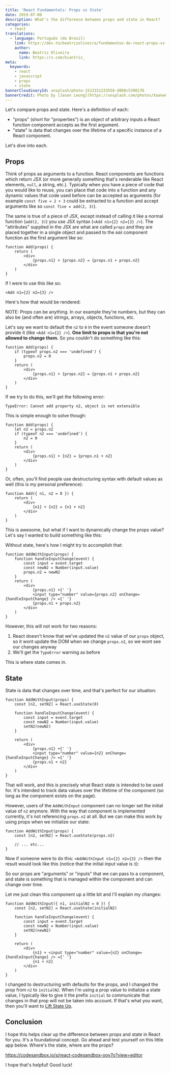 ```yaml
---
title: 'React Fundamentals: Props vs State'
date: 2019-07-08
description: What's the difference between props and state in React?
categories:
  - react
translations:
  - language: Português (do Brasil)
    link: https://dev.to/beatrizoliveira/fundamentos-do-react-props-vs-state-4gcn
    author:
      name: Beatriz Oliveira
      link: https://x.com/biantris_
meta:
  keywords:
    - react
    - javascript
    - props
    - state
bannerCloudinaryId: unsplash/photo-1513151233558-d860c5398176
bannerCredit: Photo by [Jason Leung](https://unsplash.com/photos/Xaanw0s0pMk)
---
```



Let's compare props and state. Here's a definition of each:

- "props" (short for "properties") is an object of arbitrary inputs a React
  function component accepts as the first argument.
- "state" is data that changes over the lifetime of a specific instance of a
  React component.

Let's dive into each.

## Props

Think of props as arguments to a function. React components are functions which
return JSX (or more generally something that's renderable like React elements,
`null`, a string, etc.). Typically when you have a piece of code that you would
like to reuse, you can place that code into a function and any dynamic values
that code used before can be accepted as arguments (for example
`const five = 2 + 3` could be extracted to a function and accept arguments like
so `const five = add(2, 3)`).

The same is true of a piece of JSX, except instead of calling it like a normal
function (`add(2, 3)`) you use JSX syntax (`<Add n1={2} n2={3} />`). The
"attributes" supplied in the JSX are what are called `props` and they are placed
together in a single object and passed to the `Add` component function as the
first argument like so:

```tsx lines=1
function Add(props) {
	return (
		<div>
			{props.n1} + {props.n2} = {props.n1 + props.n2}
		</div>
	)
}
```

If I were to use this like so:

```tsx
<Add n1={2} n2={3} />
```

Here's how that would be rendered:

<Rendered>
	<Add n1={2} n2={3} />
</Rendered>

<callout-info class="aside">
	NOTE: Props can be anything. In our example they're numbers, but they can also
	be (and often are) strings, arrays, objects, functions, etc.
</callout-info>

Let's say we want to default the `n2` to `0` in the event someone doesn't
provide it (like `<Add n1={2} />`). **One limit to props is that you're not
allowed to change them.** So you couldn't do something like this:

```tsx
function Add(props) {
	if (typeof props.n2 === 'undefined') {
		props.n2 = 0
	}
	return (
		<div>
			{props.n1} + {props.n2} = {props.n1 + props.n2}
		</div>
	)
}
```

If we try to do this, we'll get the following error:

```
TypeError: Cannot add property n2, object is not extensible
```

This is simple enough to solve though:

```tsx
function Add(props) {
	let n2 = props.n2
	if (typeof n2 === 'undefined') {
		n2 = 0
	}
	return (
		<div>
			{props.n1} + {n2} = {props.n1 + n2}
		</div>
	)
}
```

Or, often, you'll find people use destructuring syntax with default values as
well (this is my personal preference):

```tsx
function Add({ n1, n2 = 0 }) {
	return (
		<div>
			{n1} + {n2} = {n1 + n2}
		</div>
	)
}
```

This is awesome, but what if I want to dynamically change the props value? Let's
say I wanted to build something like this:

<Rendered>
	<AddWithInput n1={2} />
</Rendered>

Without state, here's how I might try to accomplish that:

```tsx lines=5
function AddWithInput(props) {
	function handleInputChange(event) {
		const input = event.target
		const newN2 = Number(input.value)
		props.n2 = newN2
	}
	return (
		<div>
			{props.n1} +{' '}
			<input type="number" value={props.n2} onChange={handleInputChange} /> ={' '}
			{props.n1 + props.n2}
		</div>
	)
}
```

However, this will not work for two reasons:

1. React doesn't know that we've updated the `n2` value of our `props` object,
   so it wont update the DOM when we change `props.n2`, so we wont see our
   changes anyway
2. We'll get the `TypeError` warning as before

This is where state comes in.

## State

State is data that changes over time, and that's perfect for our situation:

```tsx lines=2, 7
function AddWithInput(props) {
	const [n2, setN2] = React.useState(0)

	function handleInputChange(event) {
		const input = event.target
		const newN2 = Number(input.value)
		setN2(newN2)
	}

	return (
		<div>
			{props.n1} +{' '}
			<input type="number" value={n2} onChange={handleInputChange} /> ={' '}
			{props.n1 + n2}
		</div>
	)
}
```

That will work, and this is precisely what React state is intended to be used
for. It's intended to track data values over the lifetime of the component (so
long as the component exists on the page).

However, users of the `AddWithInput` component can no longer set the initial
value of `n2` anymore. With the way that component is implemented currently,
it's not referencing `props.n2` at all. But we can make this work by using props
when we initialize our state:

```tsx
function AddWithInput(props) {
	const [n2, setN2] = React.useState(props.n2)

	// ... etc...
}
```

Now if someone were to do this: `<AddWithInput n1={2} n2={3} />` then the result
would look like this (notice that the initial input value is `3`):

<Rendered>
	<AddWithInput n1={2} initialN2={3} />
</Rendered>

So our props are "arguments" or "inputs" that we can pass to a component, and
state is something that is managed within the component and can change over
time.

Let me just clean this component up a little bit and I'll explain my changes:

```tsx lines=1, 2
function AddWithInput({ n1, initialN2 = 0 }) {
	const [n2, setN2] = React.useState(initialN2)

	function handleInputChange(event) {
		const input = event.target
		const newN2 = Number(input.value)
		setN2(newN2)
	}

	return (
		<div>
			{n1} + <input type="number" value={n2} onChange={handleInputChange} /> ={' '}
			{n1 + n2}
		</div>
	)
}
```

I changed to destructuring with defaults for the props, and I changed the prop
from `n2` to `initialN2`. When I'm using a prop value to initialize a state
value, I typically like to give it the prefix `initial` to communicate that
changes in that prop will not be taken into account. If that's what you want,
then you'll want to
[Lift State Up](https://reactjs.org/docs/lifting-state-up.html).

## Conclusion

I hope this helps clear up the difference between props and state in React for
you. It's a foundational concept. Go ahead and test yourself on this little app
below. Where's the state, where are the props?

https://codesandbox.io/s/react-codesandbox-oov7o?view=editor

I hope that's helpful! Good luck!
